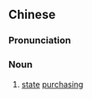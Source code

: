==Chinese==
{{zh-forms|s=统购}}

===Pronunciation===
{{zh-pron
|m=tǒnggòu
|c=tung2 gau3
|mn=qz:thóng-kio/xm,zz:thóng-kò͘
|cat=n
}}

===Noun===
{{zh-noun}}

# [[state]] [[purchasing]]